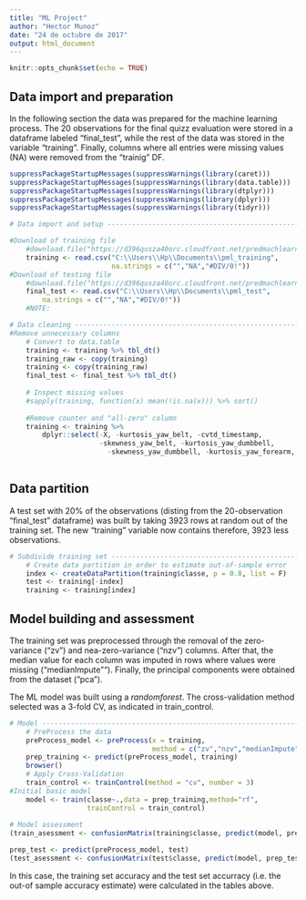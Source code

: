 ```yaml
---
title: "ML Project"
author: "Hector Munoz"
date: "24 de octubre de 2017"
output: html_document
---
```


```r
knitr::opts_chunk$set(echo = TRUE)
```

## Data import and preparation
In the following section the data was prepared for the machine learning process. The 20 observations for the final quizz evaluation were stored in a dataframe labeled "final_test", while the rest of  the data was stored in the variable "training". Finally, columns where all entries were missing values (NA) were removed from the "trainig" DF. 

```r
suppressPackageStartupMessages(suppressWarnings(library(caret))) 
suppressPackageStartupMessages(suppressWarnings(library(data.table))) 
suppressPackageStartupMessages(suppressWarnings(library(dtplyr))) 
suppressPackageStartupMessages(suppressWarnings(library(dplyr))) 
suppressPackageStartupMessages(suppressWarnings(library(tidyr))) 

```


```r
# Data import and setup ---------------------------------------------------

#Download of training file
    #download.file("https://d396qusza40orc.cloudfront.net/predmachlearn/pml_training.csv","pml_training") 
    training <- read.csv("C:\\Users\\Hp\\Documents\\pml_training",
                         na.strings = c("","NA","#DIV/0!"))
#Download of testing file
    #download.file("https://d396qusza40orc.cloudfront.net/predmachlearn/pml_testing.csv","pml_test")
    final_test <- read.csv("C:\\Users\\Hp\\Documents\\pml_test",
        na.strings = c("","NA","#DIV/0!"))
    #NOTE: 

# Data cleaning -----------------------------------------------------------
#Remove unnecessary columns
    # Convert to data.table
    training <- training %>% tbl_dt()
    training_raw <- copy(training)
    training <- copy(training_raw)
    final_test <- final_test %>% tbl_dt()
    
    # Inspect missing values
    #sapply(training, function(x) mean(!is.na(x))) %>% sort()
    
    #Remove counter and "all-zero" column
    training <- training %>% 
        dplyr::select(-X, -kurtosis_yaw_belt, -cvtd_timestamp,
                      -skewness_yaw_belt, -kurtosis_yaw_dumbbell,
                        -skewness_yaw_dumbbell, -kurtosis_yaw_forearm, -skewness_yaw_forearm)
    

```

## Data partition
A test set with 20% of the observations (disting from the 20-observation "final_test" dataframe) was built by taking 3923 rows at random out of the training set. The new "training" variable now contains therefore, 3923 less observations. 
```r
# Subdivide training set ------------------------------------------------
    # Create data partition in order to estimate out-of-sample error
    index <- createDataPartition(training$classe, p = 0.8, list = F)
    test <- training[-index]
    training <- training[index]
```

## Model building and assessment
The training set was preprocessed through the removal of the zero-variance ("zv") and nea-zero-variance ("nzv") columns. After that, the median value for each column was imputed in rows where values were missing ("medianImpute""). Finally, the principal components were obtained from the dataset ("pca").  

The ML model was built using a *randomforest*. The cross-validation method selected was a 3-fold CV, as indicated in train_control. 
```r
# Model -------------------------------------------------------------------
    # PreProcess the data
    preProcess_model <- preProcess(x = training, 
                                   method = c("zv","nzv","medianImpute", "pca"))
    prep_training <- predict(preProcess_model, training)    
    browser()
    # Apply Cross-Validation
    train_control <- trainControl(method = "cv", number = 3)
#Initial basic model
    model <- train(classe~.,data = prep_training,method="rf", 
                   trainControl = train_control)
    
# Model assessment
(train_asessment <- confusionMatrix(training$classe, predict(model, prep_training)))

prep_test <- predict(preProcess_model, test)
(test_asessment <- confusionMatrix(test$classe, predict(model, prep_test)))
```

In this case, the training set accuracy and the test set accurracy (i.e. the out-of sample accuracy estimate) were calculated in the tables above. 